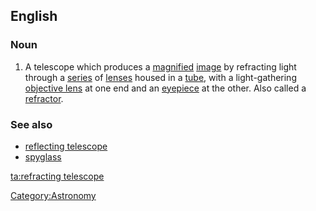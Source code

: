 ==English==

===Noun===
{{wikipedia}}
{{en-noun|sg=[[refracting]] [[telescope]]}}

# A telescope which produces a [[magnify|magnified]] [[image]] by refracting light through a [[series]] of [[lens]]es housed in a [[tube]], with a light-gathering [[objective lens]] at one end and an [[eyepiece]] at the other. Also called a [[refractor]].

===See also===
*[[reflecting telescope]]
*[[spyglass]]

[[Category:Astronomy]]

[[ta:refracting telescope]]